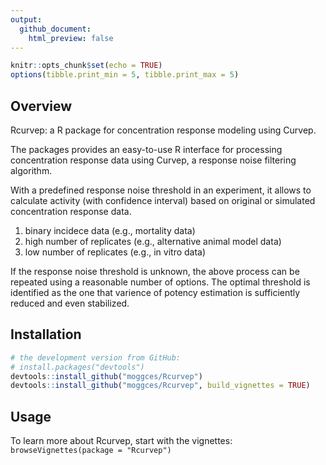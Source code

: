 ```yaml
---
output: 
  github_document:
    html_preview: false
---
```


```r
knitr::opts_chunk$set(echo = TRUE)
options(tibble.print_min = 5, tibble.print_max = 5)
```

## Overview

Rcurvep: a R package for concentration response modeling using Curvep.

The packages provides an easy-to-use R interface for processing concentration response data using Curvep, a response noise filtering algorithm.

With a predefined response noise threshold in an experiment, it allows to calculate activity (with confidence interval) based on original or simulated concentration response data.

1. binary incidece data (e.g., mortality data)
2. high number of replicates (e.g., alternative animal model data)
3. low number of replicates (e.g., in vitro data)

If the response noise threshold is unknown, the above process can be repeated using a reasonable number of options.
The optimal threshold is identified as the one that varience of potency estimation is sufficiently reduced and even stabilized.

## Installation

```r
# the development version from GitHub:
# install.packages("devtools")
devtools::install_github("moggces/Rcurvep")
devtools::install_github("moggces/Rcurvep", build_vignettes = TRUE)
```

## Usage

To learn more about Rcurvep, start with the vignettes:
`browseVignettes(package = "Rcurvep")`

